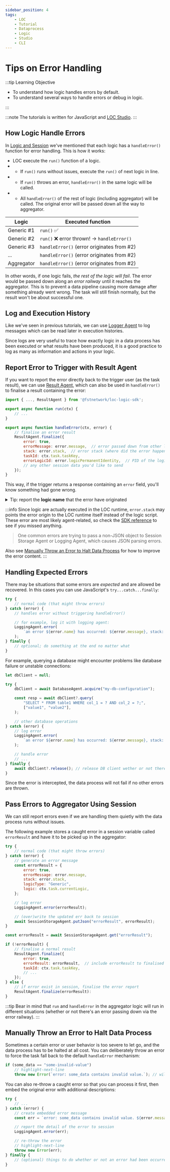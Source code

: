 ```yaml
---
sidebar_position: 4
tags:
    - LOC
    - Tutorial
    - Dataprocess
    - Logic
    - Studio
    - CLI
---
```


# Tips on Error Handling

:::tip Learning Objective

-   To understand how logic handles errors by default.
-   To understand several ways to handle errors or debug in logic.

:::

:::note
The tutorials is written for JavaScript and [LOC Studio](/legacy/0.9/category/studio-guide).
:::

## How Logic Handle Errors

In [Logic and Session](/legacy/0.9/tutorials/logic-and-session) we've mentioned that each logic has a `handleError()` function for error handling. This is how it works:

-   LOC execute the `run()` function of a logic.
-   -   If `run()` runs without issues, execute the `run()` of next logic in line.
-   -   If `run()` throws an error, `handleError()` in the same logic will be called.
-   -   All `handleError()` of the rest of logic (including aggregator) will be called. The original error will be passed down all the way to aggregator.

| Logic      | Executed function                           |
| ---------- | ------------------------------------------- |
| Generic #1 | `run()` ✅                                  |
| Generic #2 | `run()` ❌ error thrown! -> `handleError()` |
| Generic #3 | `handleError()` (error originates from #2)  |
| ...        | `handleError()` (error originates from #2)  |
| Aggregator | `handleError()` (error originates from #2)  |

In other words, if one logic fails, _the rest of the logic will fail_. The error would be passed down along an _error railway_ until it reaches the aggregator. This is to prevent a data pipeline causing more damage after something already went wrong. The task will still finish normally, but the result won't be about successful one.

## Log and Execution History

Like we've seen in previous tutorials, we can use [Logger Agent](/legacy/0.9/sdk-reference/logging) to log messages which can be read later in execution histories.

Since logs are very useful to trace how exactly logic in a data process has been executed or what results have been produced, it is a good practice to log as many as information and actions in your logic.

## Report Error to Trigger with Result Agent

If you want to report the error directly back to the trigger user (as the task result), we can use [Result Agent](/legacy/0.9/sdk-reference/result), which can also be used in `handleError()` to finalise a result containing the error:

```javascript title="Aggregator logic" showLineNumbers
import { ..., ResultAgent } from '@fstnetwork/loc-logic-sdk';

export async function run(ctx) {
    // ...
}

export async function handleError(ctx, error) {
    // finalise an error result
    ResultAgent.finalize({
        error: true,
        errorMessage: error.message,  // error passed down from other logic
        stack: error.stack,  // error stack (where did the error happened)
        taskId: ctx.task.taskKey,
        errorLogicId: error.logicPermanentIdentity,  // PID of the logic that have error occurred
        // any other session data you'd like to send
    });
}
```

This way, if the trigger returns a response containing an `error` field, you'll know something had gone wrong.

<details>
  <summary>Tip: report the <b>logic name</b> that the error have originated</summary>

Although [RailwayError](/legacy/0.9/sdk-reference/context-and-task#railway-error) does not include the name of the logic that have error occurred, we can still look it up using the task metadata and report it to the finalised result:

```typescript
export async function handleError(ctx, error) {
    // look up the logic name
    // highlight-start
    let errorLogicName = "";
    for (let logic of ctx.task.executedLogics) {
        if (logic.permanentIdentity == error.logicPermanentIdentity) {
            errorLogicName = logic.name;
            break;
        }
    }
    // highlight-end

    ResultAgent.finalize({
        error: true,
        errorMessage: error.message,
        stack: error.stack,
        taskId: ctx.task.taskKey,
        // highlight-start
        errorLogic: {
            name: errorLogicName,
            permanentIdentity: error.logicPermanentIdentity,
            revision: error.logicRevision,
        },
        // highlight-end
    });
}
```

So if a data process fails, you'll be able to tell which logic have failed from the task result itself before having to go through the whole execution history.

</details>

:::info
Since logic are actually executed in the LOC runtime, `error.stack` may points the error origin to the LOC runtime itself instead of the logic script. These error are most likely agent-related, so check the [SDK reference](/legacy/0.9/category/sdk-reference) to see if you missed anything.

> One common errors are trying to pass a non-JSON object to Session Storage Agent or Logging Agent, which causes JSON parsing errors.

Also see [Manually Throw an Error to Halt Data Process](#manually-throw-an-error-to-halt-data-process) for how to improve the error content.
:::

## Handling Expected Errors

There may be situations that some errors are _expected_ and are allowed be recovered. In this cases you can use JavaScript's `try...catch...finally`:

```javascript showLineNumbers
try {
    // normal code (that might throw errors)
} catch (error) {
    // handles error without triggering handleError()

    // for example, log it with logging agent:
    LoggingAgent.error(
        `an error ${error.name} has occurred: ${error.message}, stack: ${error.stack}`,
    );
} finally {
    // optional; do something at the end no matter what
}
```

For example, querying a database might encounter problems like database failure or unstable connections:

```javascript showLineNumbers
let dbClient = null;

try {
    dbClient = await DatabaseAgent.acquire("my-db-configuration");

    const resp = await dbClient?.query(
        "SELECT * FROM table1 WHERE col_1 = ? AND col_2 = ?;",
        ["value1", "value2"],
    );

    // other database operations
} catch (error) {
    // log error
    LoggingAgent.error(
        `an error ${error.name} has occurred: ${error.message}, stack: ${error.stack}`,
    );

    // handle error
    // ...
} finally {
    await dbClient?.release(); // release DB client wether or not there are errors
}
```

Since the error is intercepted, the data process will not fail if no other errors are thrown.

## Pass Errors to Aggregator Using Session

We can still report errors even if we are handling them quietly with the data process runs without issues.

The following example stores a caught error in a session variable called `errorResult` and have it to be picked up in the aggregator:

```javascript title="run() in generic logic" showLineNumbers
try {
    // normal code (that might throw errors)
} catch (error) {
    // generate an error message
    const errorResult = {
        error: true,
        errorMessage: error.message,
        stack: error.stack,
        logicType: "Generic",
        logic: ctx.task.currentLogic,
    };

    // log error
    LoggingAgent.error(errorResult);

    // (over)write the updated err back to session
    await SessionStorageAgent.putJson("errorResult", errorResult);
}
```

```javascript title="run() in aggregator logic" showLineNumbers
const errorResult = await SessionStorageAgent.get("errorResult");

if (!errorResult) {
    // finalise a normal result
    ResultAgent.finalize({
        error: true,
        errorResult: errorResult,  // include errorResult to finalised result
        taskId: ctx.task.taskKey,
        // ...
    });
} else {
    // if error exist in session, finalise the error report
    ResultAgent.finalize(errorResult):
}
```

:::tip
Bear in mind that `run` and `handleError` in the aggregator logic will run in different situations (whether or not there's an error passing down via the error railway).
:::

## Manually Throw an Error to Halt Data Process

Sometimes a certain error or user behavior is too severe to let go, and the data process has to be halted at all cost. You can deliberately throw an error to force the task fall back to the default `handleError` mechanism:

```javascript showLineNumber
if (some_data == "some-invalid-value")
    // highlight-next-line
    throw new Error(`error: some_data contains invalid value.`); // will invoke handleError() and make the task fail
```

You can also re-throw a caught error so that you can process it first, then embed the original error with additional descriptions:

```javascript showLineNumbers
try {
    // ...
} catch (error) {
    // create embedded error message
    const err = `error: some_data contains invalid value. ${error.message}: ${error.stack}`;

    // report the detail of the error to session
    LoggingAgent.error(err);

    // re-throw the error
    // highlight-next-line
    throw new Error(err);
} finally {
    // (optional) things to do whether or not an error had been occurred
}
```
